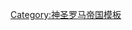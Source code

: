 {{Navbox
|name  = 弗兰肯行政圈
|title = {{flag|Holy Roman Empire}}{{link-en|弗兰肯行政圈|Franconian Circle}} (1500–1806)
|state    = {{{state|autocollapse}}}
|listclass = hlist
|image = [[File:Locator Franconian Circle.svg|125px|Map indicating the Franconian Circle of the Holy Roman Empire]]
|groupstyle = padding: 0.35em 1.0em; line-height: 1.1em; <!--reduces gap between wrapped groupname lines-->
|liststyle  = padding: 0.25em 0; line-height: 1.4em; <!--otherwise lists can appear to form continuous whole-->
|
|group1 = [[采邑主教|主教采邑]]
|list1  =
* {{link-en|班贝格采邑主教区|Prince-Bishopric of Bamberg|班贝格}}
* {{link-en|艾希施泰特采邑主教区|Prince-Bishopric of Eichstätt|艾希施泰特}}
* [[巴特梅根特海姆|弗兰肯]]
* {{link-en|维尔茨堡采邑主教区|Prince-Bishopric of Würzburg|维尔茨堡}}
|
|group2 = 世俗诸侯
|list2  = 
* {{link-en|安斯巴赫亲王国|Principality of Ansbach|勃兰登堡-安斯巴赫}}
* [[布蘭登堡-拜律特|勃兰登堡-库尔姆巴赫]]
* {{link-en|亨讷贝格家族|House of Henneberg|亨讷贝格}}
* [[霍恩洛厄家族|霍恩洛厄-瓦尔登堡]] <small>(1744年/1764年起)</small>
* {{link-en|勒文施泰因-韦尔特海姆|Löwenstein-Wertheim}} <small>(1711年起)</small>
* [[施瓦岑贝格统治者列表|施瓦岑贝格-吉姆伯恩]] <small>(1671年起)</small>
|
|group3 = 伯爵 / 领主
|list3  = 
* {{link-en|卡斯特尔伯国|County of Castell|卡斯特尔}}
* {{link-en|奥登瓦尔德县埃尔巴赫|Erbach im Odenwald|埃尔巴赫}}
* {{link-en|豪森 (上弗兰肯)|Hausen, Upper Franconia|豪森}}
* [[霍恩洛厄家族|霍恩洛厄]] <small>(至1744/1764年)</small>
* [[盖尔多夫|Limpurg]] 
* {{link-en|奥布 (弗蘭肯行政圈)|Aub|Reichelsberg}}
* {{link-en|里内克伯国|County of Rieneck|里内克}}
* [[施瓦岑贝格统治者列表|施瓦岑贝格]] <small>(至1671年)</small>
* [[赛恩斯海姆]]
* [[韦尔茨海姆]]
* [[韦尔特海姆]] <small>(至1711年)</small>
* [[维森特海德]] 
|
|group4 = [[帝国自由城市|自由城市]]
|list4  =
* {{link-en|纽伦堡自由市|Free Imperial City of Nuremberg|纽伦堡}}
* [[罗滕堡_(陶伯河)|罗滕堡]]
* [[施韦因富特]]
* [[巴伐利亚州魏森堡|魏森堡]]
* [[巴特温茨海姆|温茨海姆]]
|
|below =
}}<noinclude>
{{collapsible option}}
[[Category:神圣罗马帝国模板]]
</noinclude>